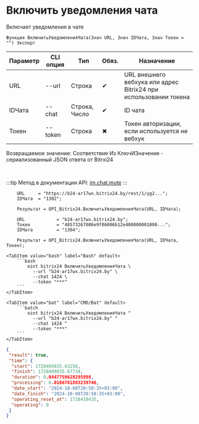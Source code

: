 ﻿---
sidebar_position: 12
---


# Включить уведомления чата
 Включает уведомления в чате



`Функция ВключитьУведомленияЧата(Знач URL, Знач IDЧата, Знач Токен = "") Экспорт`

  | Параметр | CLI опция | Тип | Обяз. | Назначение |
  |-|-|-|-|-|
  | URL | --url | Строка | &#x2714; | URL внешнего вебхука или адрес Bitrix24 при использовании токена |
  | IDЧата | --chat | Строка, Число | &#x2714; | ID чата |
  | Токен | --token | Строка | &#x2716; | Токен авторизации, если используется не вебхук |

  
  Возвращаемое значение:   Соответствие Из КлючИЗначение - сериализованный JSON ответа от Bitrxi24

<br/>

:::tip
Метод в документации API: [im.chat.mute](https://dev.1c-bitrix.ru/learning/course/?COURSE_ID=93&LESSON_ID=11473)
:::
<br/>


```bsl title="Пример использования для 1С:Предприятие/OneScript"
    URL     = "https://b24-ar17wx.bitrix24.by/rest/1/yg2...";
    IDЧата  = "1302";

    Результат = OPI_Bitrix24.ВключитьУведомленияЧата(URL, IDЧата);

    URL            = "b24-ar17wx.bitrix24.by";
    Токен          = "48573267006e9f06006b12e400000001000...";
    IDЧата         = "1304";

    Результат = OPI_Bitrix24.ВключитьУведомленияЧата(URL, IDЧата, Токен);
```
    

 <Tabs>
  
    <TabItem value="bash" label="Bash" default>
        ```bash
            oint bitrix24 ВключитьУведомленияЧата \
              --url "b24-ar17wx.bitrix24.by" \
              --chat 1424 \
              --token "***"
        ```
    </TabItem>
  
    <TabItem value="bat" label="CMD/Bat" default>
        ```batch
            oint bitrix24 ВключитьУведомленияЧата ^
              --url "b24-ar17wx.bitrix24.by" ^
              --chat 1424 ^
              --token "***"
        ```
    </TabItem>
</Tabs>


```json title="Результат"
{
 "result": true,
 "time": {
  "start": 1728409835.63256,
  "finish": 1728409835.67734,
  "duration": 0.0447759628295898,
  "processing": 0.0186781883239746,
  "date_start": "2024-10-08T20:50:35+03:00",
  "date_finish": "2024-10-08T20:50:35+03:00",
  "operating_reset_at": 1728410435,
  "operating": 0
 }
}
```
